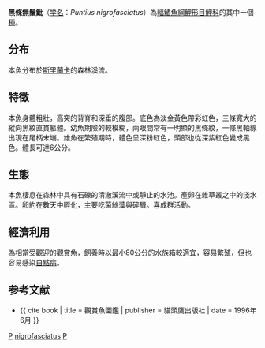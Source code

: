 {{Speciesbox 
| genus = Puntius
| species = nigrofasciatus
| authority = [[Günther|Günther]], 1868
| status = NT 近危
| synonyms = *''Barbus nigrofasciatus''<br /><small>Günther, 1868</small> ''
}}

'''黑條無鬚魮'''（[[学名|学名]]：''Puntius nigrofasciatus''）為[[輻鰭魚綱|輻鰭魚綱]][[鯉形目|鯉形目]][[鯉科|鯉科]]的其中一個[[種|種]]。

== 分布 ==
本魚分布於[[斯里蘭卡|斯里蘭卡]]的森林溪流。

== 特徵 ==
本魚身體粗壯，高突的背脊和深垂的腹部。底色為淡金黃色帶彩虹色，三條寬大的縱向黑紋直貫軀體。幼魚期險的較模糊，兩眼間常有一明顯的黑條紋，一條黑軸線出現在尾柄末端。雄魚在繁殖期時，體色呈深粉紅色，頭部也從深紫紅色變成黑色。體長可達6公分。

== 生態 ==
本魚棲息在森林中具有石礫的清澈溪流中或靜止的水池。產卵在雜草叢之中的淺水區。卵約在數天中孵化，主要吃菌絲藻與碎屑。喜成群活動。

== 經濟利用 ==
為相當受觀迎的觀賞魚，飼養時以最小80公分的水族箱較適宜，容易繁殖，但也容易感染[[白點病|白點病]]。

== 参考文献 ==
*{{ cite book | title = 觀賞魚圖鑑 | publisher = 貓頭鷹出版社 | date = 1996年6月 }}
{{Reflist}}
{{Taxonbar}}

[[Category:觀賞魚|P]]
[[Category:無鬚魮屬|nigrofasciatus]]
[[Category:1868年描述的魚類|P]]